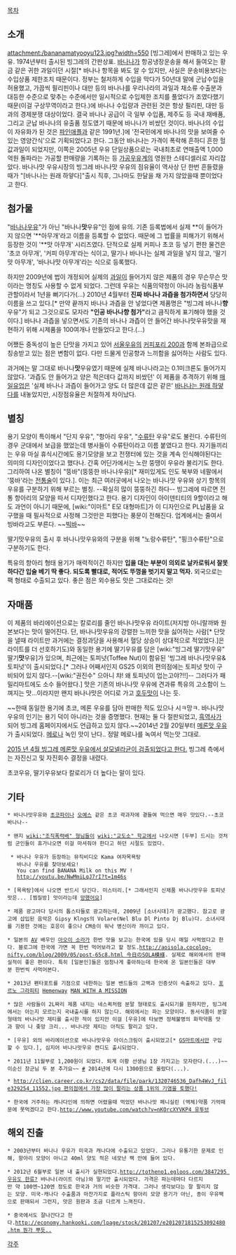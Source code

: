 [[목차]]
== 소개 ==
attachment:/bananamatyooyu123.jpg?width=550
[빙그레]에서 판매하고 있는 우유. 1974년부터 출시된 빙그레의 간판상표. [[바나나]]가 항공냉장운송을 해서 들여오는 황금 같은 귀한 과일이던 시절[* 바나나 항목을 봐도 알 수 있지만, 사실은 운송비용보다는 수입상품 제한조치 때문이다. 정부는 철저하게 수입을 막다가 50년대 말에 군납수입을 허용했고, 가끔씩 필리핀이나 대만 등의 바나나를 우리나라의 과일과 채소류 수출분과 대등한 수준으로 맞추는 수준에서만 일시적으로 수입제한 조치를 풀었다가 조였다했기 때문(이걸 구상무역이라고 한다.)에 바나나 수입량과 관련된 것은 항상 필리핀, 대만 등과의 경제분쟁 대상이었다. 결국 바나나 공급이 극 일부 수입품, 제주도 등 국내 재배품, 그리고 군납 바나나의 유출품 정도였기 때문에 바나나가 비쌌던 것이다. 바나나의 수입이 자유화가 된 것은 [[파인애플]]과 같은 1991년.]에 '전국민에게 바나나의 맛을 보여줄 수 있는 영양간식'으로 기획되었다고 한다. 그동안 바나나는 가격이 폭락해 흔하디 흔한 헐값과일이 되었지만, 이쪽은 2005년 우유 단일상품으로는 국내최초로 연매출액 1,000억원 돌파라는 가공할 판매량을 기록하는 등 [[가공우유]]계의 영원한 스테디셀러로 자리잡았다. 바나나맛 우유시장의 빙그레 바나나맛 우유의 점유율이 역사상 단 한번 흔들렸을때가 "[바나나는 원래 하얗다]"출시 직후, 그나마도 한달을 채 가지 않았을때 뿐이었다고 한다.

== 첨가물 ==
"[[바나나]]우유"가 아닌 "바나나'''맛'''우유"인 점에 유의. 기존 등록법에서 실제 **이 들어가지 않으면 '**아무개'라고 이름을 등록할 수 없었다. 때문에 그 법률을 피해가기 위해서 등장한 것이 '**맛 아무개' 시리즈였다. 단적으로 실제 커피나 초코 등 넣기 편한 물건은 '초코 아무개', '커피 아무개'라는 식이고, 딸기나 바나나는 실제 과일을 넣지 않고, '딸기맛 아무개', '바나나맛 아무개'라는 식으로 등록했다.

하지만 2009년에 법이 개정되어 실제의 [[과일]]이 들어가지 않은 제품의 경우 무슨무슨 맛이라는 명칭도 사용할 수 없게 되었다. 그런데 우유는 식품의약청이 아니라 농림식품부 관할이라서 1년을 뻐기다가(…) 2010년 4월부터 '''진짜 바나나 과즙을 첨가하면서''' 당당히 이름을 쓰고 있다.[* 만약 끝까지 바나나 과즙을 안 넣었다면 제품명은 "빙그레 바나나'''향'''우유"가 되고 그것으로도 모자라 '''"인공 바나나향 첨가"'''라고 큼직하게 표기해야 했을 것이다.] 바나나 과즙을 넣으면서도 기존의 바나나 과즙이 안 들어간 바나나맛우유맛을 재현하기 위해 시제품을 100여개나 만들었다고 한다.(…)

어쨌든 중독성이 높은 단맛을 가지고 있어 [[서울우유]]의 [[커피포리 200]]과 함께 본좌급으로 칭송받고 있는 점은 변함이 없다. 다만 드물게 인공향과 느끼함을 싫어하는 사람도 있다.

과거에는 말 그대로 바나나'''맛'''우유였기 때문에 실제 바나나라고는 0.1미크론도 들어가지 않았다. '과즙도 안 들어가고 양은 적은데다 값까지 비쌌던' 이 제품을 추격하기 위해 [[매일유업]]은 '실제 바나나 과즙이 들어가고 양도 더 많은데 값은 같은' [[바나나는 원래 하얗다]]를 내놓았지만, 시장점유율은 처절하게 차이났다.

== 별칭 ==
용기 모양이 특이해서 "단지 우유", "항아리 우유", "[[M26|수류탄]] 우유"로도 불린다. 수류탄의 경우 군대에서 보급을 했었는데 병사들이 수류탄이라고 이름 붙였다고 한다. 자기들끼리는 우유 마실 휴식시간에도 용기모양을 보고 전쟁터에 있는 것을 계속 인식해야된다는 의미의 디자인이었다고 했다나. 간혹 어딘가에서는 노란 뚱땡이 우유라 불리기도 한다. 그리하여 나온 별칭이 "뚱바"(뚱뚱한 바나나우유)[* 재미있게도 인도 북부와 네팔에서 '뚱바'라는 [https://www.google.com/url?sa=t&rct=j&q=&esrc=s&source=web&cd=6&cad=rja&ved=0CGQQFjAF&url=http%3A%2F%2Fwww.agrinet.co.kr%2Fthema%2Fthema_view_new.asp%3Fidx%3D92029%26main_idx%3D28%26CCD%3D%25C0%25A3%25BA%25F9%2F%25C5%25D7%25B8%25B6%26main_link%3D4%26menu_color%3D%25B0%25C7%25B0%25AD_%25BB%25FD%25C8%25B0&ei=DGPzUM2YEoXNkgWmz4DgDg&usg=AFQjCNFSTrOspCbt7z4uwD0vdit9koWdTA&sig2=xOsqCLJsNL8hdZTsvG8JmQ&bvm=bv.1357700187,d.dGI 전통술]이 있다.]. 이는 최근 여러곳에서 나오는 바나나맛 우유와 상기 항목의 우유를 구분하기 위해 부르는 별칭. --확실히 많이 뚱뚱하긴 하다-- 빙그레에 따르면 전통 항아리의 모양을 따서 디자인했다고 한다. 용기 디자인이 아이덴티티의 9할이라고 해도 과언이 아니기 때문에, [wiki:"이마트" E모 대형마트]가 이 디자인으로 PL납품을 요구했을 때 필사적으로 사정해 그것만은 피했다는 풍문이 전해진다. 업계에서는 줄여서 빙바라고도 부른다. ~~[[빅바]]~~

딸기맛우유의 출시 후 바나나맛우유와의 구분을 위해 "노랑수류탄", "핑크수류탄"으로 구분하기도 한다.

특유의 항아리 형태 용기가 매력적이긴 하지만 '''입을 대는 부분이 의외로 날카로워서 잘못하다간 입술 베기 딱 좋다. 되도록 빨대로, 적어도 뚜껑을 벗기지 말고 먹자.''' 외국으로는 팩 형태로 수출되고 있다. 좋은 점은 외수용도 맛은 그대로라는 것!

== 자매품 ==
이 제품의 바리에이션으로는 칼로리를 줄인 바나나맛우유 라이트(저지방 아니랄까봐 원본보다는 맛이 떨어진다. 단, 바나나맛우유의 강렬한 느끼한 맛을 싫어하는 사람[* 단맛을 낼때 라이트만 과거에는 결정과당을 사용해서 혈당 상승이 상대적으로 적었었다.]은 라이트를 더 선호하기도)와 동일한 용기에 딸기우유를 담은 [wiki:"빙그레 딸기맛우유" 딸기'''맛'''우유]가 있으며, 최근에는 토피넛(Toffee Nut)이 함유된 '빙그레 바나나맛우유&토피넛'이 출시되었다.[* 그러나 어째서인지 GS25 이외의 편의점에는 토피넛 맛이 구비되어 있지 않다.--[wiki:"권진수" 으아니 챠! 왜 토피넛이 업는고야?!!]-- 그러다가 패밀리마트에도 소수 들어왔다.] 맛은 기존의 바나나맛 우유에 견과류 특유의 고소함이 느껴지는 맛...이라지만 왠지 바나나맛은 어디로 가고 [[호두]]맛이 나는 듯.

~~한때 동일한 용기에 초코, 메론 우유를 담아 판매한 적도 있으나 시ㅋ망ㅋ. 바나나맛 우유의 인기는 용기 덕이 아니라는 것을 증명했다. 현재는 둘 다 절판되었고, [[흑역사]]가 되어 빙그레 홈페이지에서도 언급하고 있지 않다.~~2014년 2월 20일부터 [http://www.dogdrip.net/45258026 메론맛 우유]가 출시되었다. [[메로나]] 녹인 맛이 난다.. 정말 메로나를 녹여서 먹는맛 그대로.

[http://imnews.imbc.com/replay/2015/nwtoday/article/3679564_14782.html 2015 년 4월 빙그레 메론맛 우유에서 살모넬라균이 검출되었다고 한다.] 빙그레 측에서는 자진신고 및 자진회수 결정을 내렸다.


초코우유, 딸기우유보다 칼로리가 더 높다는 말이 있다.

== 기타 ==
 * 바나나맛우유와 [[초코파이]]나 [[오예스]] 같은 초코 곽과자에 곁들여 먹으면 매우 맛있다.--초코바나나--

 * 왠지 [[wiki:"조직폭력배" 형님들]]이 [[wiki:"교도소" 학교]]에서 나오시면 [두부] 드시는 것처럼 군인들이 휴가나오면 이걸 마셔줘야 한다고 하던 시절도 있었다.

  * 바나나 우유가 등장하는 뮤직비디오 Kama 여자목욕탕
    바나나 우유를 찾아보세요!
    You can find BANANA Milk on this MV !
    http://youtu.be/NwMmiLqJ7rI?t=1m46s


 * [목욕탕]에서 나오면 반드시 당긴다. 미스터리.[* 그래서인지 신제품 바나나맛우유 토피넛맛은... [찜질방] 맛이라는데 [[망했어요]]]

 * 제품 광고마다 당시의 톱스타들로 광고하는데, 2009년 [소녀시대]가 광고했다. 참고로 광고에 삽입된 음악은 Gipsy Klngs의 Volare(Nel Blu Dl Pinto Dj Blu)다. 소녀시대를 기용한 것에는 호응이 좋으나 CM송이 워낙 병신이라 까이고 있다.

 * 일본의 [[AV]] 배우인 [[아오이 소라]]가 한번 맛을 보고는 한국에 있을 당시 매일 사먹었다고 한다. 블로그에 한국에 가면 꼭 한번 먹어보라고 할 정도.[[http://aoisola.cocolog-nifty.com/blog/2009/05/post-65c8.html 今日のSOLA模様]]. 실제로 해외에서의 판매실적이 좋은 편이다. 특히 [일본인]들은 엄청나게 좋아하는데 한국에 온 일본인들은 대부분 한번씩 사먹어본다.

 * 2013년 펜타포트를 기점으로 내한하는 일본 밴드들의 고백과 인증샷이 속출하고 있다. [https://twitter.com/blackcaster/status/363172459836481536 포르노 그라피티] [https://twitter.com/Hemenway_jp/statuses/363534600133283841 Hemenway] [https://twitter.com/mwamjapan/statuses/363672694169939968 MAN WITH A MISSION]

 * 많은 사람들이 2L짜리 제품 내지는 네스퀵처럼 분말 형태로도 출시되기를 원하지만, 빙그레에서는 아는지 모르는지 국내출시를 하지 않는다. 해외에서는 파는 모양이다. 동서식품이 분말형태의 바나나맛 제티를 출시한 적이 있지만 이걸 [우유]에 타보면 정체불명의 화학약품 맛과 향이 나 좆망 크리... 바나나맛 제티는 아직도 팔리고 있다.

 * [우유] 외의 바리에이션으로 바나나맛우유 아이스크림이 출시되었고[* [[GS마트]]에서만 구입할 수 있다.], 심지어 바나나맛우유 캔디도 출시되었다.

 * 2011년 11월부로 1,200원이 되었다. 퇴계 이황 선생님 1장 가지고는 모자란다.(...)~~이순신 장군님 두 분 추가요~~ [http://www.yonhapnews.co.kr/economy/2011/11/03/0302000000AKR20111103175900003.HTML #] 2014년에 다시 1300원으로 올랐다(...).

 * [[http://clien.career.co.kr/cs2/data/file/park/1320746536_Dafh4WvJ_file329254_11552.jpg 편의점에서 가장 많이 팔리는 상품 1위의 기염을 토했다!]]

 * 한국에 거주하는 캐나다인에 의하면 어렸을때 먹었던 바나나맛 페니실린 (액체)약품 기억때문에 못먹겠다고 한다.[[http://www.youtube.com/watch?v=nKOrcXYVKP4 유투브]]

== 해외 진출 ==
 * 2003년부터 바나나 우유가 미국과 캐나다에 수출되고 있었다. 그러나 유통기한 문제로 인해, 항아리 모양이 아니고 40ml 양도 적은 네모난 팩 안에 들어 있다.

 * 2012년 6월부로 일본 내 출시가 실현되었다.[[http://totheno1.egloos.com/3847295 우유도 한류?]] 바나나(라이트 아님)와 딸기만 출시되었다. 가격은 파는데마다 다르지만 약 100엔~120엔 정도로 한국과 거의 비슷한 가격대. 그러나 생각보다는 잘 팔리지 않는 모양. 미국-캐나다 수출품과 마찬가지로 플라스틱 항아리 모양 용기가 아닌, 종이 우유팩으로 판매되서 그런지, 맛은 원판과 조금 다르게 느껴진다.

 * 중국에서도 잘나간다고 한다.[[http://economy.hankooki.com/lpage/stock/201207/e2012071815253092480.htm 뭔가 뿌듯..]]


[[각주]]
